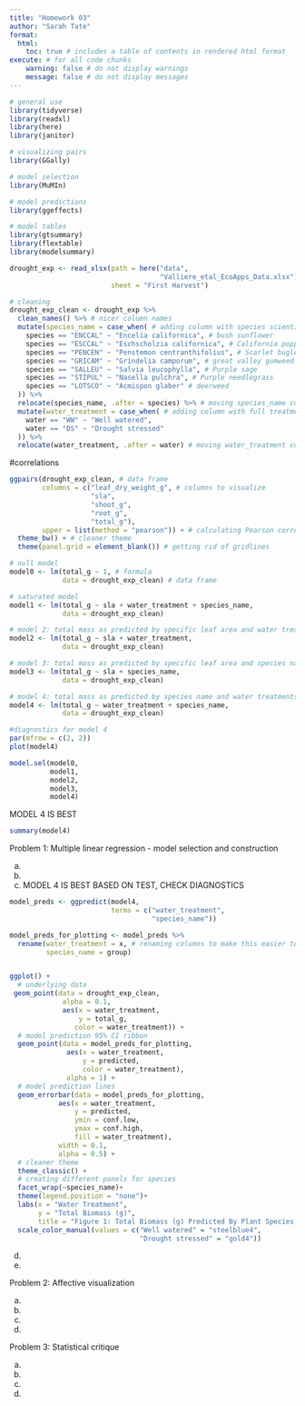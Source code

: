 ```yaml
---
title: "Homework 03"
author: "Sarah Tate"
format:
  html: 
    toc: true # includes a table of contents in rendered html format
execute: # for all code chunks
    warning: false # do not display warnings
    message: false # do not display messages
---
```


```r
# general use
library(tidyverse)
library(readxl)
library(here)
library(janitor)

# visualizing pairs
library(GGally)

# model selection
library(MuMIn)

# model predictions
library(ggeffects)

# model tables
library(gtsummary)
library(flextable)
library(modelsummary)

drought_exp <- read_xlsx(path = here("data", 
                                     "Valliere_etal_EcoApps_Data.xlsx"),
                         sheet = "First Harvest")

```


```r
# cleaning
drought_exp_clean <- drought_exp %>% 
  clean_names() %>% # nicer column names
  mutate(species_name = case_when( # adding column with species scientific names
    species == "ENCCAL" ~ "Encelia californica", # bush sunflower
    species == "ESCCAL" ~ "Eschscholzia californica", # California poppy
    species == "PENCEN" ~ "Penstemon centranthifolius", # Scarlet bugler
    species == "GRICAM" ~ "Grindelia camporum", # great valley gumweed
    species == "SALLEU" ~ "Salvia leucophylla", # Purple sage
    species == "STIPUL" ~ "Nasella pulchra", # Purple needlegrass
    species == "LOTSCO" ~ "Acmispon glaber" # deerweed
  )) %>% 
  relocate(species_name, .after = species) %>% # moving species_name column after species
  mutate(water_treatment = case_when( # adding column with full treatment names
    water == "WW" ~ "Well watered",
    water == "DS" ~ "Drought stressed"
  )) %>% 
  relocate(water_treatment, .after = water) # moving water_treatment column after water
```

#correlations
```r
ggpairs(drought_exp_clean, # data frame
        columns = c("leaf_dry_weight_g", # columns to visualize
                    "sla", 
                    "shoot_g", 
                    "root_g", 
                    "total_g"), 
        upper = list(method = "pearson")) + # calculating Pearson correlation coefficient
  theme_bw() + # cleaner theme
  theme(panel.grid = element_blank()) # getting rid of gridlines
```


```r
# null model
model0 <- lm(total_g ~ 1, # formula
             data = drought_exp_clean) # data frame

# saturated model
model1 <- lm(total_g ~ sla + water_treatment + species_name,
             data = drought_exp_clean)

# model 2: total mass as predicted by specific leaf area and water treatment
model2 <- lm(total_g ~ sla + water_treatment,
             data = drought_exp_clean)

# model 3: total mass as predicted by specific leaf area and species name
model3 <- lm(total_g ~ sla + species_name,
             data = drought_exp_clean)

# model 4: total mass as predicted by species name and water treatments
model4 <- lm(total_g ~ water_treatment + species_name,
             data = drought_exp_clean)

#diagnostics for model 4
par(mfrow = c(2, 2))
plot(model4)
```

```r
model.sel(model0,
          model1, 
          model2, 
          model3,
          model4)
```
MODEL 4 IS BEST


```r

summary(model4)

```




Problem 1: Multiple linear regression - model selection and construction

a) 



b)

c) MODEL 4 IS BEST BASED ON TEST, CHECK DIAGNOSTICS

```r

model_preds <- ggpredict(model4, 
                         terms = c("water_treatment", 
                                   "species_name"))

model_preds_for_plotting <- model_preds %>% 
  rename(water_treatment = x, # renaming columns to make this easier to use
         species_name = group)


ggplot() +
  # underlying data
 geom_point(data = drought_exp_clean,
             alpha = 0.1,
             aes(x = water_treatment,
                 y = total_g,
                color = water_treatment)) +
  # model prediction 95% CI ribbon
  geom_point(data = model_preds_for_plotting,
              aes(x = water_treatment, 
                  y = predicted,
                  color = water_treatment),
              alpha = 1) +
  # model prediction lines
  geom_errorbar(data = model_preds_for_plotting,
            aes(x = water_treatment, 
                y = predicted,
                ymin = conf.low, 
                ymax = conf.high,
                fill = water_treatment),
            width = 0.1,
            alpha = 0.5) +
  # cleaner theme
  theme_classic() +
  # creating different panels for species
  facet_wrap(~species_name)+ 
  theme(legend.position = "none")+
  labs(x = "Water Treatment",
       y = "Total Biomass (g)",
       title = "Figure 1: Total Biomass (g) Predicted By Plant Species And Water Treatment") +
  scale_color_manual(values = c("Well watered" = "steelblue4",
                                "Drought stressed" = "gold4"))

```


d)

e)


Problem 2: Affective visualization


a)

b)

c)

d)


Problem 3: Statistical critique


a)

b)

c)

d)





